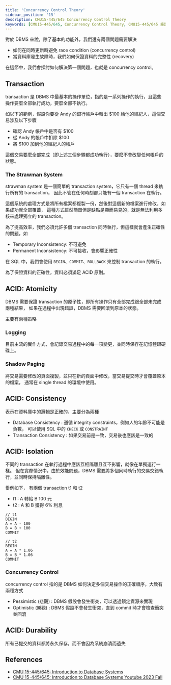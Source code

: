 ```yaml
---
title: 'Concurrency Control Theory'
sidebar_position: '15'
description: CMU15-445/645 Concurrency Control Theory
keywords: [CMU15-445/645, Concurrency Control Theory, CMU15-445/645 筆記]
---
```


<head>
  <title>CMU 15-445/645 筆記 Concurrency Control Theory</title>
</head>

對於 DBMS 來說，除了基本的功能外，我們還有兩個問題需要解決

- 如何在同時更新時避免 race condition (concurrency control)
- 當資料庫發生故障時，我們如何保證資料的完整性 (recovery)

在這節中，我們會探討如何解決第一個問題，也就是 concurrency control。

## Transaction

transaction 是 DBMS 中最基本的操作單位，指的是一系列操作的執行，且這些操作要麼全部執行成功，要麼全部不執行。

如以下的範例，假設你要從 Andy 的銀行帳戶中轉出 $100 給他的經紀人，這個交易涉及以下步驟

- 確認 Andy 帳戶中是否有 $100
- 從 Andy 的帳戶中扣除 $100
- 將 $100 加到他的經紀人的帳戶

這個交易要麼全部完成（即上述三個步驟都成功執行），要麼不會改變任何帳戶的狀態。

### The Strawman System

strawman system 是一個簡單的 transaction system，它只有一個 thread 來執行所有的 transaction，
因此不管在任何時刻都只能有一個 transaction 在執行。

這個系統的處理方式是將所有檔案都複製一份，然後對這個新的檔案進行修改，如果成功就全部覆蓋，
這種方式雖然簡單但是缺點是顯而易見的，就是無法利用多核來處理獨立的 transaction。

為了提高效率，我們必須允許多個 transaction 同時執行，但這樣就會產生正確性的問題，如

- Temporary Inconsistency: 不可避免
- Permanent Inconsistency: 不可接收，會影響正確性

在 SQL 中，我們會使用 `BEGIN`、`COMMIT`、`ROLLBACK` 來控制 transaction 的執行。

為了保證資料的正確性，資料必須滿足 ACID 原則。

## ACID: Atomicity

DBMS 需要保證 transaction 的原子性，即所有操作只有全部完成跟全部未完成兩種結果，
如果在過程中出現錯誤，DBMS 需要回滾到原本的狀態。

主要有兩種策略

### Logging

目前主流的實作方式，會記錄交易過程中的每一項變更，並同時保存在記憶體跟硬碟上。

### Shadow Paging

將交易需要修改的頁面複製，並只在新的頁面中修改，當交易提交時才會覆蓋原本的檔案，
通常在 single thread 的環境中使用。

## ACID: Consistency

表示在資料庫中的邏輯是正確的，主要分為兩種

- Database Consistency : 遵循 integrity constraints，例如人的年齡不可能是負數，
  可以使用 SQL 中的 `CHECK` 或 `CONSTRAINT`
- Transaction Consistency : 如果交易前是一致，交易後也應該是一致的

## ACID: Isolation

不同的 transaction 在執行過程中應該互相隔離且互不影響，就像在單獨運行一樣。
但在實際情況中，由於效能問題，DBMS 需要將多個同時執行的交易交錯執行，並同時保持隔離性。

舉例如下，
有兩個 transaction t1 和 t2

- t1 : A 轉給 B 100 元
- t2 : A 和 B 獲得 6% 利息

```
// t1
BEGIN
A = A - 100
B = B + 100
COMMIT

// t2
BEGIN
A = A * 1.06
B = B * 1.06
COMMIT
```

### Concurrency Control

concurrency control 指的是 DBMS 如何決定多個交易操作的正確順序，大致有兩種方式

- Pessimistic (悲觀) : DBMS 假設會發生衝突，可以透過鎖定資源來實現
- Optimistic (樂觀) : DBMS 假設不會發生衝突，直到 commit 時才會檢查衝突並回滾

## ACID: Durability

所有已提交的資料都將永久保存，而不會因為系統崩潰而遺失

## References

- [CMU 15-445/645: Introduction to Database Systems](https://15445.courses.cs.cmu.edu/fall2023/)
- [CMU 15-445/645: Introduction to Database Systems Youtube 2023 Fall](https://www.youtube.com/watch?v=NJyisAkDJYI&list=PLSE8ODhjZXjbj8BMuIrRcacnQh20hmY9g&index=16)
